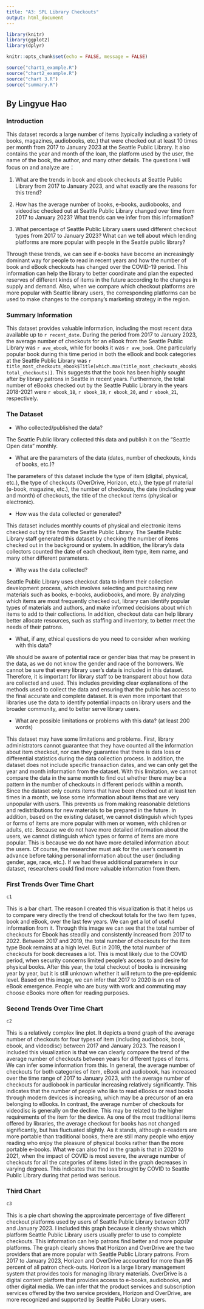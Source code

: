 ```yaml
---
title: "A3: SPL Library Checkouts"
output: html_document
---
```


```r
library(knitr)
library(ggplot2)
library(dplyr)

knitr::opts_chunk$set(echo = FALSE, message = FALSE)

source("chart1_example.R")
source("chart2_example.R")
source("chart 3.R")
source("summary.R")
```

## By Lingyue Hao

### Introduction

This dataset records a large number of items (typically including a variety of books, magazines, audiobooks, etc.) that were checked out at least 10 times per month from 2017 to January 2023 at the Seattle Public Library. It also contains the year and month of the loan, the platform used by the user, the name of the book, the author, and many other details. The questions I will focus on and analyze are：

1. What are the trends in book and ebook checkouts at Seattle Public Library from 2017 to January 2023, and what exactly are the reasons for this trend?

2. How has the average number of books, e-books, audiobooks, and videodisc checked out at Seattle Public Library changed over time from 2017 to January 2023? What trends can we infer from this information?

3. What percentage of Seattle Public Library users used different checkout types from 2017 to January 2023? What can we tell about which lending platforms are more popular with people in the Seattle public library?

Through these trends, we can see if e-books have become an increasingly dominant way for people to read in recent years and how the number of book and eBook checkouts has changed over the COVID-19 period. This information can help the library to better coordinate and plan the expected reserves of different kinds of items in the future according to the changes in supply and demand. Also, when we compare which checkout platforms are more popular with Seattle library users, the corresponding platforms can be used to make changes to the company's marketing strategy in the region.


### Summary Information

This dataset provides valuable information, including the most recent data available up to `r recent_date`. During the period from 2017 to January 2023, the average number of checkouts for an eBook from the Seattle Public Library was `r ave_ebook`, while for books it was `r ave_book`. One particularly popular book during this time period in both the eBook and book categories at the Seattle Public Library was `r title_most_checkouts_ebook$Title[which.max(title_most_checkouts_ebook$total_checkouts)]`. This suggests that the book has been highly sought after by library patrons in Seattle in recent years. Furthermore, the total number of eBooks checked out by the Seattle Public Library in the years 2018-2021 were `r ebook_18`, `r ebook_19`, `r ebook_20`, and `r ebook_21`, respectively. 


### The Dataset

- Who collected/published the data? 

The Seattle Public library collected this data and publish it on the "Seattle Open data" monthly.


- What are the parameters of the data (dates, number of checkouts, kinds of books, etc.)?

The parameters of this dataset include the type of item (digital, physical, etc.), the type of checkouts (OverDrive, Horizon, etc.), the type pf material (e-book, magazine, etc.), the number of checkouts, the date (including year and month) of checkouts, the title of the checkout items (physical or electronic).


- How was the data collected or generated? 

This dataset includes monthly counts of physical and electronic items checked out by title from the Seattle Public Library. The Seattle Public Library staff generated this dataset by checking the number of items checked out in the background or system. In addition, the library's data collectors counted the date of each checkout, item type, item name, and many other different parameters.


- Why was the data collected?

Seattle Public Library uses checkout data to inform their collection development process, which involves selecting and purchasing new materials such as books, e-books, audiobooks, and more. By analyzing which items are most frequently checked out, library can identify popular types of materials and authors, and make informed decisions about which items to add to their collections. In addition, checkout data can help library better allocate resources, such as staffing and inventory, to better meet the needs of their patrons.


- What, if any, ethical questions do you need to consider when working with this data?

We should be aware of potential race or gender bias that may be present in the data, as we do not know the gender and race of the borrowers. We cannot be sure that every library user's data is included in this dataset. Therefore, it is important for library staff to be transparent about how data are collected and used. This includes providing clear explanations of the methods used to collect the data and ensuring that the public has access to the final accurate and complete dataset. It is even more important that libraries use the data to identify potential impacts on library users and the broader community, and to better serve library users.


- What are possible limitations or problems with this data?   (at least 200 words)

This dataset may have some limitations and problems. First, library administrators cannot guarantee that they have counted all the information about item checkout, nor can they guarantee that there is data loss or differential statistics during the data collection process. In addition, the dataset does not include specific transaction dates, and we can only get the year and month information from the dataset. With this limitation, we cannot compare the data in the same month to find out whether there may be a pattern in the number of checkouts in different periods within a month. Since the dataset only counts items that have been checked out at least ten times in a month, we lose some information about items that are very unpopular with users. This prevents us from making reasonable deletions and redistributions for new materials to be prepared in the future. In addition, based on the existing dataset, we cannot distinguish which types or forms of items are more popular with men or women, with children or adults, etc. Because we do not have more detailed information about the users, we cannot distinguish which types or forms of items are more popular. This is because we do not have more detailed information about the users. Of course, the researcher must ask for the user's consent in advance before taking personal information about the user (including gender, age, race, etc.). If we had these additional parameters in our dataset, researchers could find more valuable information from them.


### First Trends Over Time Chart

```r
c1
```

This is a bar chart. The reason I created this visualization is that it helps us to compare very directly the trend of checkout totals for the two item types, book and eBook, over the last few years. We can get a lot of useful information from it. Through this image we can see that the total number of checkouts for Ebook has steadily and consistently increased from 2017 to 2022. Between 2017 and 2019, the total number of checkouts for the item type Book remains at a high level. But in 2019, the total number of checkouts for book decreases a lot. This is most likely due to the COVID period, when security concerns limited people's access to and desire for physical books. After this year, the total checkout of books is increasing year by year, but it is still unknown whether it will return to the pre-epidemic level. Based on this image, we can infer that 2017 to 2020 is an era of eBook emergence. People who are busy with work and commuting may choose eBooks more often for reading purposes.


### Second Trends Over Time Chart

```r
c2
```

This is a relatively complex line plot. It depicts a trend graph of the average number of checkouts for four types of item (including audiobook, book, ebook, and videodisc) between 2017 and January 2023. The reason I included this visualization is that we can clearly compare the trend of the average number of checkouts between years for different types of items. We can infer some information from this. In general, the average number of checkouts for both categories of item, eBook and audiobook, has increased over the time range of 2017 to January 2023, with the average number of checkouts for audiobook in particular increasing relatively significantly. This indicates that the number of people who like to read eBooks or read books through modern devices is increasing, which may be a precursor of an era belonging to eBooks. In contrast, the average number of checkouts for videodisc is generally on the decline. This may be related to the higher requirements of the item for the device. As one of the most traditional items offered by libraries, the average checkout for books has not changed significantly, but has fluctuated slightly. As it stands, although e-readers are more portable than traditional books, there are still many people who enjoy reading who enjoy the pleasure of physical books rather than the more portable e-books. What we can also find in the graph is that in 2020 to 2021, when the impact of COVID is most severe, the average number of checkouts for all the categories of items listed in the graph decreases in varying degrees. This indicates that the loss brought by COVID to Seattle Public Library during that period was serious.


### Third Chart

```r
c3
```

This is a pie chart showing the approximate percentage of five different checkout platforms used by users of Seattle Public Library between 2017 and January 2023. I included this graph because it clearly shows which platform Seattle Public Library users usually prefer to use to complete checkouts. This information can help patrons find better and more popular platforms. The graph clearly shows that Horizon and OverDrive are the two providers that are more popular with Seattle Public Library patrons. From 2017 to January 2023, Horizon and OverDrive accounted for more than 95 percent of all patron check-outs. Horizon is a large library management system that provides tools for managing library materials. OverDrive is a digital content platform that provides access to e-books, audiobooks, and other digital media. We can infer that the product services and subscription services offered by the two service providers, Horizon and OverDrive, are more recognized and supported by Seattle Public Library users. 



